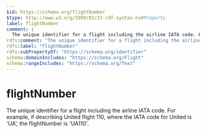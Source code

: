 ```yaml
---
$id: https://schema.org/flightNumber
$type: http://www.w3.org/1999/02/22-rdf-syntax-ns#Property
label: flightNumber
comment: |
  The unique identifier for a flight including the airline IATA code. For example, if describing United flight 110, where the IATA code for United is 'UA', the flightNumber is 'UA110'.
rdfs:comment: "The unique identifier for a flight including the airline IATA code. For example, if describing United flight 110, where the IATA code for United is 'UA', the flightNumber is 'UA110'."
rdfs:label: "flightNumber"
rdfs:subPropertyOf: "https://schema.org/identifier"
schema:domainIncludes: "https://schema.org/Flight"
schema:rangeIncludes: "https://schema.org/Text"
---
```


# flightNumber

The unique identifier for a flight including the airline IATA code. For example, if describing United flight 110, where the IATA code for United is 'UA', the flightNumber is 'UA110'.

